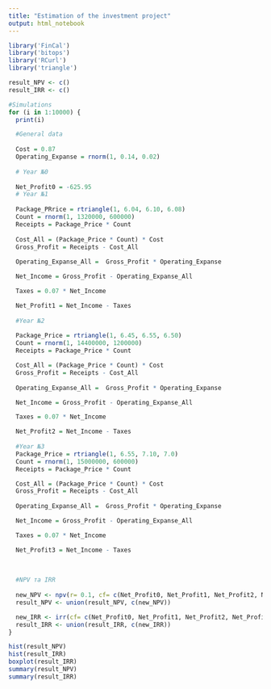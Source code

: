 ```yaml
---
title: "Estimation of the investment project"
output: html_notebook
---
```


```r
library('FinCal')
library('bitops')
library('RCurl')
library('triangle')

result_NPV <- c()
result_IRR <- c()

#Simulations
for (i in 1:10000) {
  print(i)

  #General data
  
  Cost = 0.87
  Operating_Expanse = rnorm(1, 0.14, 0.02)
  
  # Year №0
  
  Net_Profit0 = -625.95
  # Year №1
  
  Package_PRrice = rtriangle(1, 6.04, 6.10, 6.08)
  Count = rnorm(1, 1320000, 600000)
  Receipts = Package_Price * Count
    
  Cost_All = (Package_Price * Count) * Cost
  Gross_Profit = Receipts - Cost_All 
  
  Operating_Expanse_All =  Gross_Profit * Operating_Expanse

  Net_Income = Gross_Profit - Operating_Expanse_All

  Taxes = 0.07 * Net_Income  

  Net_Profit1 = Net_Income - Taxes
  
  #Year №2
  
  Package_Price = rtriangle(1, 6.45, 6.55, 6.50)
  Count = rnorm(1, 14400000, 1200000)
  Receipts = Package_Price * Count

  Cost_All = (Package_Price * Count) * Cost
  Gross_Profit = Receipts - Cost_All 
  
  Operating_Expanse_All =  Gross_Profit * Operating_Expanse

  Net_Income = Gross_Profit - Operating_Expanse_All

  Taxes = 0.07 * Net_Income  

  Net_Profit2 = Net_Income - Taxes
  
  #Year №3
  Package_Price = rtriangle(1, 6.55, 7.10, 7.0)
  Count = rnorm(1, 15000000, 600000)
  Receipts = Package_Price * Count

  Cost_All = (Package_Price * Count) * Cost
  Gross_Profit = Receipts - Cost_All 
  
  Operating_Expanse_All =  Gross_Profit * Operating_Expanse

  Net_Income = Gross_Profit - Operating_Expanse_All

  Taxes = 0.07 * Net_Income  

  Net_Profit3 = Net_Income - Taxes
  
  
  
  #NPV та IRR
  
  new_NPV <- npv(r= 0.1, cf= c(Net_Profit0, Net_Profit1, Net_Profit2, Net_Profit3))
  result_NPV <- union(result_NPV, c(new_NPV))

  new_IRR <- irr(cf= c(Net_Profit0, Net_Profit1, Net_Profit2, Net_Profit3))
  result_IRR <- union(result_IRR, c(new_IRR))
}

hist(result_NPV)
hist(result_IRR)
boxplot(result_IRR)
summary(result_NPV)
summary(result_IRR)

```

